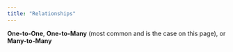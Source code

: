 ```yaml
---
title: "Relationships"
---
```

**One-to-One**, **One-to-Many** (most common and is the case on this page), or **Many-to-Many**